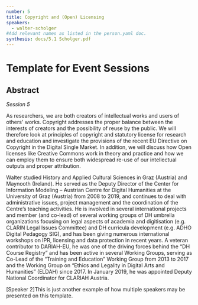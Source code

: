 ```yaml
---
number: 5
title: Copyright and (Open) Licensing
speakers:
  - walter-scholger
#Add relevant names as listed in the person.yaml doc.
synthesis: docs/5.1 Scholger.pdf
---
```


# Template for Event Sessions

## Abstract

_Session 5_

As researchers, we are both creators of intellectual works and users of others'
works. Copyright addresses the proper balance between the interests of creators
and the possibility of reuse by the public. We will therefore look at principles
of copyright and statutory license for research and education and investigate
the provisions of the recent EU Directive on Copyright in the Digital Single
Market. In addition, we will discuss how Open licenses like Creative Commons
work in theory and practice and how we can employ them to ensure both widespread
re-use of our intellectual outputs and proper attribution.

<Speakers>

<Speaker speaker="walter-scholger">

Walter studied History and Applied Cultural Sciences in Graz (Austria) and
Maynooth (Ireland). He served as the Deputy Director of the Center for
Information Modeling – Austrian Centre for Digital Humanities at the University
of Graz (Austria) from 2008 to 2019, and continues to deal with administrative
issues, project management and the coordination of the Centre’s teaching
activities. He is involved in several international projects and member (and
co-lead) of several working groups of DH umbrella organizations focusing on
legal aspects of academia and digitisation (e.g. CLARIN Legal Issues Committee)
and DH curricula development (e.g. ADHO Digital Pedagogy SIG), and has been
giving numerous international workshops on IPR, licensing and data protection in
recent years. A veteran contributor to DARIAH-EU, he was one of the driving
forces behind the “DH Course Registry” and has been active in several Working
Groups, serving as Co-Lead of the “Training and Education” Working Group from
2013 to 2017 and the Working Group on “Ethics and Legality in Digital Arts and
Humanities” (ELDAH) since 2017. In January 2019, he was appointed Deputy
National Coordinator for CLARIAH Austria.

</Speaker>

<Speaker speaker="speaker-2">

[Speaker 2]This is just another example of how multiple speakers may be
presented on this template.

</Speaker>

</Speakers>
